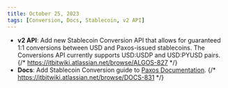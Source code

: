 ```yaml
---
title: October 25, 2023
tags: [Conversion, Docs, Stablecoin, v2 API]
---
```


[paxg]: https://paxos.com/paxgold/
[docs-home]: /

- **v2 API**: Add new Stablecoin Conversion API that allows for guaranteed 1:1 conversions between USD and Paxos-issued stablecoins. The Conversions API currently supports USD:USDP and USD:PYUSD pairs. {/* https://itbitwiki.atlassian.net/browse/ALGOS-827 */}
- **Docs**: Add Stablecoin Conversion guide to [Paxos Documentation][docs-home]. {/* https://itbitwiki.atlassian.net/browse/DOCS-831 */}

